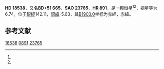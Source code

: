 {{Starbox begin
| name = HD 18538
}}
{{Starbox observe
| epoch = [[J2000.0|J2000.0]]
| constell = {{星座名待查}}<ref name=SIMBAD>{{cite web
 | url=http://simbad.u-strasbg.fr/simbad/sim-id?Ident=HR+891
 | title =Pulsating variable Star
 | publisher=Centre de Données astronomiques de Strasbourg
 | work=SIMBAD
 | accessdate=2012-07-13}}</ref><ref name=DATA>{{cite web
 | url=http://vizier.u-strasbg.fr/viz-bin/VizieR-5?-out.add=.&-source=5050&-corr=PK=HR&-out.max=9999&HR=891
 | title=VizieR Detailed Page
 | accessdate=2012-07-13
 | archive-date=2016-03-05
 | archive-url=https://web.archive.org/web/20160305050118/http://vizier.u-strasbg.fr/viz-bin/VizieR-5?-out.add=.&-source=5050&-corr=PK=HR&-out.max=9999&HR=891
 | dead-url=no
 }}</ref>
| 星官 = 
| ra = {{RA|3|0|53.4}}<ref name=SIMBAD /><ref name=DATA />
| dec = {{DEC|+52|21|8}}<ref name=SIMBAD /><ref name=DATA />
| appmag_v = 6.74<ref name=SIMBAD /><ref name=DATA />
}}
{{Starbox character
| class = B9V<ref name=SIMBAD /><ref name=DATA />
| b-v = 0<ref name=SIMBAD /><ref name=DATA />
| u-b = -0.15<ref name=SIMBAD /><ref name=DATA />
| r-i = <ref name=SIMBAD /><ref name=DATA />
| variable = 
}}
{{Starbox astrometry
| radial_v = -0.15
| prop_mo_ra = -2
| parallax = 
| p_error = 
}}
{{Starbox catalog
| names =BD+51 665，[[SAO星表|SAO]] 23765，[[HD星表|HD]] 18538，[[HR星表|HR]] 891}}
{{Starbox reference |Simbad=HR+891}}
{{Starbox end}}

'''HD 18538'''，又名'''BD+51 665'''，'''SAO 23765'''、'''HR 891'''，是一颗恒星<ref name=SIMBAD /><ref name=DATA />，视星等为6.74，位于[[銀道座標系|銀經]]142.11，[[銀道座標系|銀緯]]-5.63，其[[B1900.0|B1900.0]]坐标为赤經{{RA|2|53|45.7}}，赤緯{{DEC|+51|-5.63|16}}。

== 参考文献 ==
{{reflist}}

{{star-stub}}

[[Category:HD和HDE天體|18538]]
[[Category:HR天體|0891]]
[[Category:SAO天體|23765]]